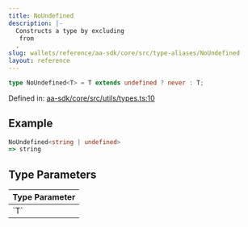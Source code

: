 ```yaml
---
title: NoUndefined
description: |-
  Constructs a type by excluding 
   from 
  .
slug: wallets/reference/aa-sdk/core/src/type-aliases/NoUndefined
layout: reference
---
```


```ts
type NoUndefined<T> = T extends undefined ? never : T;
```

Defined in: [aa-sdk/core/src/utils/types.ts:10](https://github.com/alchemyplatform/aa-sdk/blob/08da565ff1e1b5bcae4581d79993c4ed9e522c16/aa-sdk/core/src/utils/types.ts#L10)

## Example

```ts
NoUndefined<string | undefined>
=> string
```

## Type Parameters

<table>
  <thead>
    <tr>
      <th align="left">Type Parameter</th>
    </tr>
  </thead>

  <tbody>
    <tr>
      <td>
        `T`
      </td>
    </tr>
  </tbody>
</table>
